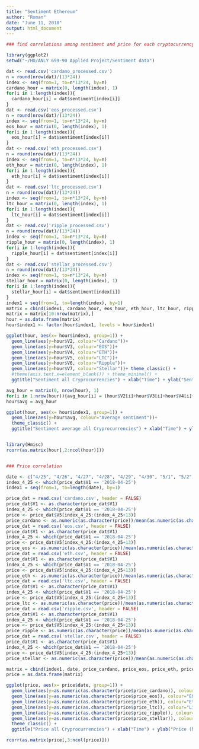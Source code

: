 ```yaml
---
title: "Sentiment Ethereum"
author: "Roman"
date: "June 11, 2018"
output: html_document
---
```


```r

### find correlations among sentiment and price for each cryptocurrency

library(ggplot2)
setwd("~/HU/ANLY 699-90 Applied Project/Sentiment data")

dat <- read.csv('cardano_processed.csv')
n = round(nrow(dat)/(13*24))
index <- seq(from=1, to=n*13*24, by=n)
cardano_hour = matrix(0, length(index), 1)
for(i in 1:length(index)){
  cardano_hour[i] = dat$sentiment[index[i]]
}
dat <- read.csv('eos_processed.csv')
n = round(nrow(dat)/(13*24))
index <- seq(from=1, to=n*13*24, by=n)
eos_hour = matrix(0, length(index), 1)
for(i in 1:length(index)){
  eos_hour[i] = dat$sentiment[index[i]]
}
dat <- read.csv('eth_processed.csv')
n = round(nrow(dat)/(13*24))
index <- seq(from=1, to=n*13*24, by=n)
eth_hour = matrix(0, length(index), 1)
for(i in 1:length(index)){
  eth_hour[i] = dat$sentiment[index[i]]
}
dat <- read.csv('ltc_processed.csv')
n = round(nrow(dat)/(13*24))
index <- seq(from=1, to=n*13*24, by=n)
ltc_hour = matrix(0, length(index), 1)
for(i in 1:length(index)){
  ltc_hour[i] = dat$sentiment[index[i]]
}
dat <- read.csv('ripple_processed.csv')
n = round(nrow(dat)/(13*24))
index <- seq(from=1, to=n*13*24, by=n)
ripple_hour = matrix(0, length(index), 1)
for(i in 1:length(index)){
  ripple_hour[i] = dat$sentiment[index[i]]
}
dat <- read.csv('stellar_processed.csv')
n = round(nrow(dat)/(13*24))
index <- seq(from=1, to=n*13*24, by=n)
stellar_hour = matrix(0, length(index), 1)
for(i in 1:length(index)){
  stellar_hour[i] = dat$sentiment[index[i]]
}
index1 = seq(from=1, to=length(index), by=1)
matrix = cbind(index1, cardano_hour, eos_hour, eth_hour, ltc_hour, ripple_hour, stellar_hour)
matrix = matrix[10:nrow(matrix),]
hour = as.data.frame(matrix)
hour$index1 <- factor(hour$index1, levels = hour$index1)

ggplot(hour, aes(x= hour$index1, group=1)) +
  geom_line(aes(y=hour$V2, colour="Cardano"))+ 
  geom_line(aes(y=hour$V3, colour="EOS"))+
  geom_line(aes(y=hour$V4, colour="ETH"))+
  geom_line(aes(y=hour$V5, colour="LTC"))+
  geom_line(aes(y=hour$V6, colour="Ripple"))+
  geom_line(aes(y=hour$V7, colour="Stellar"))+ theme_classic() +
  #theme(axis.text.x=element_blank()) + theme_minimal() +
  ggtitle("Sentiment all Cryprocurrencies") + xlab("Time") + ylab("Sentiment")

avg_hour = matrix(0, nrow(hour), 1)
for(i in 1:nrow(hour)){avg_hour[i] = (hour$V2[i]+hour$V3[i]+hour$V4[i]+hour$V5[i]+hour$V6[i]+hour$V7[i])/6}
hour$avg = avg_hour

ggplot(hour, aes(x= hour$index1, group=1)) +
  geom_line(aes(y=hour$avg, colour="Average sentiment"))+ 
  theme_classic() +
  ggtitle("Sentiment average all Cryprocurrencies") + xlab("Time") + ylab("Sentiment")


library(Hmisc)
rcorr(as.matrix(hour[,2:ncol(hour)]))


### Price correlation

date <- c("4/25", "4/26", "4/27", "4/28", "4/29", "4/30", "5/1", "5/2", "5/3", "5/4", "5/5", "5/6", "5/7", "5/8")
index_4_25 <- which(price_dat$V1 == '2018-04-25')
index1 = seq(from=1, to=length(date), by=1)

price_dat = read.csv('cardano.csv', header = FALSE)
price_dat$V1 <- as.character(price_dat$V1)
index_4_25 <- which(price_dat$V1 == '2018-04-25')
price <- price_dat$V5[index_4_25:(index_4_25+13)]
price_cardano <- as.numeric(as.character(price))/mean(as.numeric(as.character(price)))
price_dat = read.csv('eos.csv', header = FALSE)
price_dat$V1 <- as.character(price_dat$V1)
index_4_25 <- which(price_dat$V1 == '2018-04-25')
price <- price_dat$V5[index_4_25:(index_4_25+13)]
price_eos <- as.numeric(as.character(price))/mean(as.numeric(as.character(price)))
price_dat = read.csv('eth.csv', header = FALSE)
price_dat$V1 <- as.character(price_dat$V1)
index_4_25 <- which(price_dat$V1 == '2018-04-25')
price <- price_dat$V5[index_4_25:(index_4_25+13)]
price_eth <- as.numeric(as.character(price))/mean(as.numeric(as.character(price)))
price_dat = read.csv('ltc.csv', header = FALSE)
price_dat$V1 <- as.character(price_dat$V1)
index_4_25 <- which(price_dat$V1 == '2018-04-25')
price <- price_dat$V5[index_4_25:(index_4_25+13)]
price_ltc <- as.numeric(as.character(price))/mean(as.numeric(as.character(price)))
price_dat = read.csv('ripple.csv', header = FALSE)
price_dat$V1 <- as.character(price_dat$V1)
index_4_25 <- which(price_dat$V1 == '2018-04-25')
price <- price_dat$V5[index_4_25:(index_4_25+13)]
price_ripple <- as.numeric(as.character(price))/mean(as.numeric(as.character(price)))
price_dat = read.csv('stellar.csv', header = FALSE)
price_dat$V1 <- as.character(price_dat$V1)
index_4_25 <- which(price_dat$V1 == '2018-04-25')
price <- price_dat$V5[index_4_25:(index_4_25+13)]
price_stellar <- as.numeric(as.character(price))/mean(as.numeric(as.character(price)))

matrix = cbind(index1, date, price_cardano, price_eos, price_eth, price_ltc, price_ripple, price_stellar)
price = as.data.frame(matrix)

ggplot(price, aes(x= price$date, group=1)) +
  geom_line(aes(y=as.numeric(as.character(price$price_cardano)), colour="Cardano"))+ 
  geom_line(aes(y=as.numeric(as.character(price$price_eos)), colour="EOS"))+
  geom_line(aes(y=as.numeric(as.character(price$price_eth)), colour="Ethereum"))+
  geom_line(aes(y=as.numeric(as.character(price$price_ltc)), colour="Litecoin"))+
  geom_line(aes(y=as.numeric(as.character(price$price_ripple)), colour="Ripple"))+
  geom_line(aes(y=as.numeric(as.character(price$price_stellar)), colour="Stellar"))+
  theme_classic() +
  ggtitle("Price all Cryprocurrencies") + xlab("Time") + ylab("Price (Normalized)")

rcorr(as.matrix(price[,3:ncol(price)]))



```


